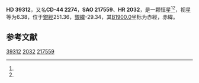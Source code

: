 {{Starbox begin
| name = HD 39312
}}
{{Starbox observe
| epoch = [[J2000.0|J2000.0]]
| constell = {{星座名待查}}<ref name=SIMBAD>{{cite web
 | url=http://simbad.u-strasbg.fr/simbad/sim-id?Ident=HR+2032
 | title=Pulsating variable Star
 | publisher=Centre de Données astronomiques de Strasbourg
 | work=SIMBAD
 | accessdate=2012-07-13
 | archive-date=2020-07-10
 | archive-url=https://web.archive.org/web/20200710233030/http://simbad.u-strasbg.fr/simbad/sim-id?Ident=HR+2032
 }}</ref><ref name=DATA>{{cite web
 | url=http://vizier.u-strasbg.fr/viz-bin/VizieR-5?-out.add=.&-source=5050&-corr=PK=HR&-out.max=9999&HR=2032
 | title=VizieR Detailed Page
 | accessdate=2012-07-13
 | archive-date=2020-07-10
 | archive-url=https://web.archive.org/web/20200710233035/http://vizier.u-strasbg.fr/viz-bin/VizieR-5?-out.add=.&-source=5050&-corr=PK%3DHR&-out.max=9999&HR=2032
 | dead-url=no
 }}</ref>
| 星官 = 
| ra = {{RA|5|49|34.1}}<ref name=SIMBAD /><ref name=DATA />
| dec = {{DEC|-44|52|31}}<ref name=SIMBAD /><ref name=DATA />
| appmag_v = 6.38<ref name=SIMBAD /><ref name=DATA />
}}
{{Starbox character
| class = K1III<ref name=SIMBAD /><ref name=DATA />
| b-v = 1.27<ref name=SIMBAD /><ref name=DATA />
| u-b = <ref name=SIMBAD /><ref name=DATA />
| r-i = <ref name=SIMBAD /><ref name=DATA />
| variable = 
}}
{{Starbox astrometry
| radial_v = 
| prop_mo_ra = 29
| parallax = 
| p_error = 
}}
{{Starbox catalog
| names =CD-44 2274，[[SAO星表|SAO]] 217559，[[HD星表|HD]] 39312，[[HR星表|HR]] 2032}}
{{Starbox reference |Simbad=HR+2032}}
{{Starbox end}}

'''HD 39312'''，又名'''CD-44 2274'''，'''SAO 217559'''、'''HR 2032'''，是一颗恒星<ref name=SIMBAD /><ref name=DATA />，视星等为6.38，位于[[銀道座標系|銀經]]251.36，[[銀道座標系|銀緯]]-29.34，其[[B1900.0|B1900.0]]坐标为赤經{{RA|5|46|39.7}}，赤緯{{DEC|-44|-29.34|16}}。

== 参考文献 ==
{{reflist}}

{{star-stub}}

[[Category:HD和HDE天體|39312]]
[[Category:HR天體|2032]]
[[Category:SAO天體|217559]]